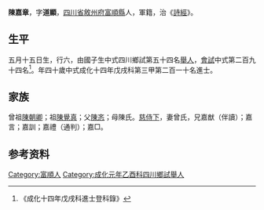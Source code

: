 {{明清人物信息框
| 姓名 = 陳嘉章
| 原名 =
| 圖片名稱= 
| 圖片大小 =
| 圖片說明 = 
| 最高職務 =
| 國家 = 大明 
| 爵位 =
| 籍貫 = [[四川省|四川省]][[敘州府|敘州府]][[富順縣|富順縣]]
| 族裔 = 
| 旗籍 = 
| 字號 = 
| 諡號 =
| 出生日期 = 五月十五日
| 出生地點 =
| 逝世日期 = 
| 逝世地點 =
| 墓葬 =
| 配偶 = 曾氏
| 親屬 = 曾祖[[陳朝卿|陳朝卿]]，祖[[陳覺真|陳覺真]]，父[[陳忞|陳忞]]，母陳氏
| 出身 =
* 成化十四年戊戌科進士
| 經歷 =
| 著作 =  
*
*
*
}}
'''陳嘉章'''{{BD|1439年||1498年||}}，字'''道顯'''，[[四川省|四川省]][[敘州府|敘州府]][[富順縣|富順縣]]人，軍籍，治《[[詩經|詩經]]》。

== 生平 ==
五月十五日生，行六，由國子生中式四川鄉試第五十四名[[舉人|舉人]]，[[會試|會試]]中式第二百九十四名<ref>《成化十四年戊戌科進士登科錄》</ref>。年四十歲中式成化十四年戊戌科第三甲第二百一十名進士。

== 家族 ==
曾祖[[陳朝卿|陳朝卿]]；祖[[陳覺真|陳覺真]]；父[[陳忞|陳忞]]；母陳氏。[[慈侍下|慈侍下]]，妻曾氏，兄嘉猷（伴讀）；嘉言；嘉訓；嘉禮（通判）；嘉□。

== 参考资料 ==
{{reflist}}

{{成化十四年戊戌科殿试金榜}}

{{Authority control}}

{{DEFAULTSORT:}}
[[Category:富順人|Category:富順人]]
[[Category:成化元年乙酉科四川鄉試舉人|Category:成化元年乙酉科四川鄉試舉人]]


{{明朝人物小作品}}